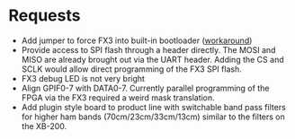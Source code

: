 = Requests =
* Add jumper to force FX3 into built-in bootloader ([http://nuand.com/forums/viewtopic.php?f=6&t=3072 workaround])
* Provide access to SPI flash through a header directly.  The MOSI and MISO are already brought out via the UART header.  Adding the CS and SCLK would allow direct programming of the FX3 SPI flash.
* FX3 debug LED is not very bright
* Align GPIF0-7 with DATA0-7.  Currently parallel programming of the FPGA via the FX3 required a weird mask translation.
* Add plugin style board to product line with switchable band pass filters for higher ham bands (70cm/23cm/33cm/13cm) similar to the filters on the XB-200.